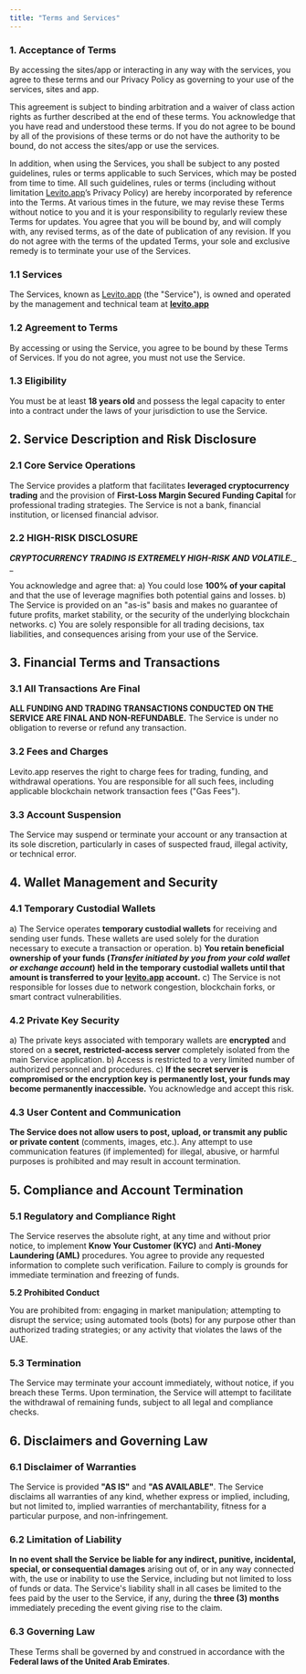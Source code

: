 ```yaml
---
title: "Terms and Services"
---
```


### 1. Acceptance of Terms

By accessing the sites/app or interacting in any way with the services, you agree to these terms and our Privacy Policy as governing to your use of the services, sites and app.

This agreement is subject to binding arbitration and a waiver of class action rights as further described at the end of these terms. You acknowledge that you have read and understood these terms. If you do not agree to be bound by all of the provisions of  these terms or do not have the authority to be bound, do not access the sites/app or use the services.

In addition, when using the Services, you shall be subject to any posted guidelines, rules or terms applicable to such Services, which may be posted from time to time. All such guidelines, rules or terms (including without limitation [Levito.app](http://Levito.app)’s Privacy Policy) are hereby incorporated by reference into the Terms. At various times in the future, we may revise these Terms without notice to you and it is your responsibility to regularly review these Terms for updates.  You agree that you will be bound by, and will comply with, any revised terms, as of the date of publication of any revision.  If you do not agree with the terms of the updated Terms, your sole and exclusive remedy is to terminate your use of the Services.

### **1.1 Services**

The Services, known as [Levito.app](http://Levito.app) (the "Service"), is owned and operated by the management and technical team at [**levito.app**](http://levito.app)

### **1.2 Agreement to Terms**

By accessing or using the Service, you agree to be bound by these Terms of Services. If you do not agree, you must not use the Service.

### **1.3 Eligibility**

You must be at least **18 years old** and possess the legal capacity to enter into a contract under the laws of your jurisdiction to use the Service.

## **2. Service Description and Risk Disclosure**

### **2.1 Core Service Operations**

The Service provides a platform that facilitates **leveraged cryptocurrency trading** and the provision of **First-Loss Margin Secured Funding Capital** for professional trading strategies. The Service is not a bank, financial institution, or licensed financial advisor.

### **2.2 HIGH-RISK DISCLOSURE**

**_CRYPTOCURRENCY TRADING IS EXTREMELY HIGH-RISK AND VOLATILE._**\_ \_

You acknowledge and agree that: a) You could lose **100% of your capital** and that the use of leverage magnifies both potential gains and losses. b) The Service is provided on an "as-is" basis and makes no guarantee of future profits, market stability, or the security of the underlying blockchain networks. c) You are solely responsible for all trading decisions, tax liabilities, and consequences arising from your use of the Service.

## **3. Financial Terms and Transactions**

### **3.1 All Transactions Are Final**

**ALL FUNDING AND TRADING TRANSACTIONS CONDUCTED ON THE SERVICE ARE FINAL AND NON-REFUNDABLE.** The Service is under no obligation to reverse or refund any transaction.

### **3.2 Fees and Charges**

Levito.app reserves the right to charge fees for trading, funding, and withdrawal operations. You are responsible for all such fees, including applicable blockchain network transaction fees ("Gas Fees").

### **3.3 Account Suspension**

The Service may suspend or terminate your account or any transaction at its sole discretion, particularly in cases of suspected fraud, illegal activity, or technical error.

## **4. Wallet Management and Security**

### **4.1 Temporary Custodial Wallets**

a) The Service operates **temporary custodial wallets** for receiving and sending user funds. These wallets are used solely for the duration necessary to execute a transaction or operation. b) **You retain beneficial ownership of your funds (_Transfer initiated by you from your cold wallet or exchange account_)** **held in the temporary custodial wallets until that amount is transferred to your **[**levito.app**](http://levito.app)** account.** c) The Service is not responsible for losses due to network congestion, blockchain forks, or smart contract vulnerabilities.

### **4.2 Private Key Security**

a) The private keys associated with temporary wallets are **encrypted** and stored on a **secret, restricted-access server** completely isolated from the main Service application. b) Access is restricted to a very limited number of authorized personnel and procedures. c) **If the secret server is compromised or the encryption key is permanently lost, your funds may become permanently inaccessible.** You acknowledge and accept this risk.

### **4.3 User Content and Communication**

**The Service does not allow users to post, upload, or transmit any public or private content** (comments, images, etc.). Any attempt to use communication features (if implemented) for illegal, abusive, or harmful purposes is prohibited and may result in account termination.

## **5. Compliance and Account Termination**

### **5.1 Regulatory and Compliance Right**

The Service reserves the absolute right, at any time and without prior notice, to implement **Know Your Customer (KYC)** and **Anti-Money Laundering (AML)** procedures. You agree to provide any requested information to complete such verification. Failure to comply is grounds for immediate termination and freezing of funds.

**5.2 Prohibited Conduct**

You are prohibited from: engaging in market manipulation; attempting to disrupt the service; using automated tools (bots) for any purpose other than authorized trading strategies; or any activity that violates the laws of the UAE.

### **5.3 Termination**

The Service may terminate your account immediately, without notice, if you breach these Terms. Upon termination, the Service will attempt to facilitate the withdrawal of remaining funds, subject to all legal and compliance checks.

## **6. Disclaimers and Governing Law**

### **6.1 Disclaimer of Warranties**

The Service is provided **"AS IS"** and **"AS AVAILABLE"**. The Service disclaims all warranties of any kind, whether express or implied, including, but not limited to, implied warranties of merchantability, fitness for a particular purpose, and non-infringement.

### **6.2 Limitation of Liability**

**In no event shall the Service be liable for any indirect, punitive, incidental, special, or consequential damages** arising out of, or in any way connected with, the use or inability to use the Service, including but not limited to loss of funds or data. The Service's liability shall in all cases be limited to the fees paid by the user to the Service, if any, during the **three (3) months** immediately preceding the event giving rise to the claim.

### **6.3 Governing Law**

These Terms shall be governed by and construed in accordance with the **Federal laws of the United Arab Emirates**.